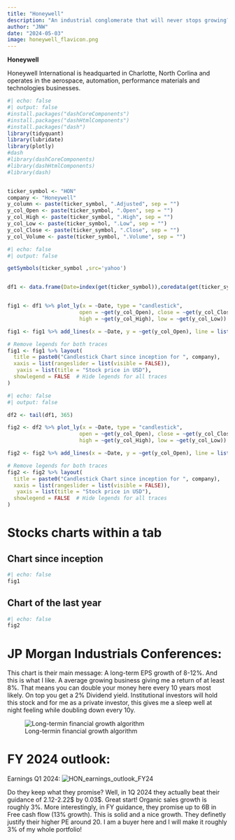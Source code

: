 ```yaml
---
title: "Honeywell"
description: "An industrial conglomerate that will never stops growing?"
author: "JNW"
date: "2024-05-03"
image: honeywell_flavicon.png
---
```


**Honeywell**

Honeywell International is headquarted in Charlotte, North Corlina and operates in the aerospace, automation, performance materials and technologies businesses.

```r
#| echo: false
#| output: false
#install.packages("dashCoreComponents")
#install.packages("dashHtmlComponents")
#install.packages("dash")
library(tidyquant)
library(lubridate)
library(plotly)
#dash
#library(dashCoreComponents)
#library(dashHtmlComponents)
#library(dash)


ticker_symbol <- "HON"
company <- "Honeywell"
y_column <- paste(ticker_symbol, ".Adjusted", sep = "")
y_col_Open <- paste(ticker_symbol, ".Open", sep = "")
y_col_High <- paste(ticker_symbol, ".High", sep = "")
y_col_Low <- paste(ticker_symbol, ".Low", sep = "")
y_col_Close <- paste(ticker_symbol, ".Close", sep = "")
y_col_Volume <- paste(ticker_symbol, ".Volume", sep = "")


```

```r
#| echo: false
#| output: false

getSymbols(ticker_symbol ,src='yahoo')


df1 <- data.frame(Date=index(get(ticker_symbol)),coredata(get(ticker_symbol)))


fig1 <- df1 %>% plot_ly(x = ~Date, type = "candlestick",
                       open = ~get(y_col_Open), close = ~get(y_col_Close),
                       high = ~get(y_col_High), low = ~get(y_col_Low)) 

fig1 <- fig1 %>% add_lines(x = ~Date, y = ~get(y_col_Open), line = list(color = 'black', width = 0.2), inherit = FALSE)

# Remove legends for both traces
fig1 <- fig1 %>% layout(
  title = paste0("Candlestick Chart since inception for ", company),
  xaxis = list(rangeslider = list(visible = FALSE)),
   yaxis = list(title = "Stock price in USD"),
  showlegend = FALSE  # Hide legends for all traces
)


```

```r
#| echo: false
#| output: false

df2 <- tail(df1, 365)

fig2 <- df2 %>% plot_ly(x = ~Date, type = "candlestick",
                       open = ~get(y_col_Open), close = ~get(y_col_Close),
                       high = ~get(y_col_High), low = ~get(y_col_Low)) 

fig2 <- fig2 %>% add_lines(x = ~Date, y = ~get(y_col_Open), line = list(color = 'black', width = 0.2), inherit = FALSE)

# Remove legends for both traces
fig2 <- fig2 %>% layout(
  title = paste0("Candlestick Chart since inception for ", company),
  xaxis = list(rangeslider = list(visible = FALSE)),
   yaxis = list(title = "Stock price in USD"),
  showlegend = FALSE  # Hide legends for all traces
)


```

# Stocks charts within a tab

::: nav-pills
::: panel-tabset
## Chart since inception

```r
#| echo: false
fig1
```

## Chart of the last year

```r
#| echo: false
fig2
```
:::
:::

# JP Morgan Industrials Conferences:

This chart is their main message: A long-term EPS growth of 8-12%. And this is what I like. A average growing business giving me a return of at least 8%. That means you can double your money here every 10 years most likely. On top you get a 2% Dividend yield. Institutional investors will hold this stock and for me as a private investor, this gives me a sleep well at night feeling while doubling down every 10y.

![Long-termin financial growth algorithm](HON_JPM_2024.PNG)


# FY 2024 outlook:

Earnings Q1 2024:
![HON_earnings_outlook_FY24](HON_earnings_outlook_FY24.PNG) 

Do they keep what they promise? Well, in 1Q 2024 they actually beat their guidance of 2.12-2.22$ by 0.03$. Great start! Organic sales growth is roughly 3%. More interestingly, in FY guidance, they promise up to 6B in Free cash flow  (13% growth). This is solid and a nice growth. They definetly justify their higher PE around 20. I am a buyer here and I will make it roughly 3% of my whole portfolio!
